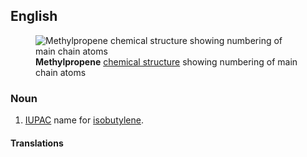 ==English==
[[File:Methylpropene.PNG|frame|right|'''Methylpropene''' [[chemical structure]] showing numbering of main chain atoms]]

===Noun===
{{en-noun|-}}

# {{label|en|organic compound}} [[IUPAC]] name for [[isobutylene]].

====Translations====
{{trans-see|isobutylene|isobutene}}